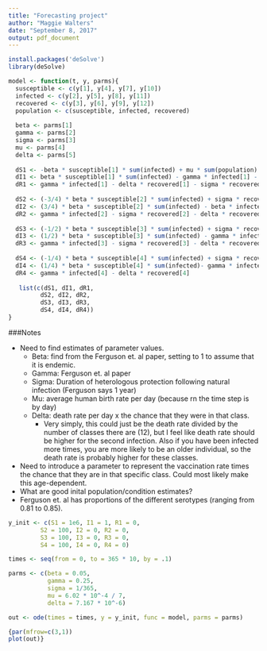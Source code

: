 ```yaml
---
title: "Forecasting project"
author: "Maggie Walters"
date: "September 8, 2017"
output: pdf_document
---
```


```r
install.packages('deSolve')
library(deSolve)


```

```r
model <- function(t, y, parms){
  susceptible <- c(y[1], y[4], y[7], y[10])
  infected <- c(y[2], y[5], y[8], y[11])
  recovered <- c(y[3], y[6], y[9], y[12])
  population <- c(susceptible, infected, recovered)
  
  beta <- parms[1]
  gamma <- parms[2]
  sigma <- parms[3]
  mu <- parms[4]
  delta <- parms[5]
  
  dS1 <- -beta * susceptible[1] * sum(infected) + mu * sum(population) - delta * susceptible[1]
  dI1 <- beta * susceptible[1] * sum(infected) - gamma * infected[1] - delta * infected[1]
  dR1 <- gamma * infected[1] - delta * recovered[1] - sigma * recovered[1]
  
  dS2 <- (-3/4) * beta * susceptible[2] * sum(infected) + sigma * recovered[1] - delta * susceptible[2]
  dI2 <- (3/4) * beta * susceptible[2] * sum(infected) - beta * infected[2] - delta * infected[2]
  dR2 <- gamma * infected[2] - sigma * recovered[2] - delta * recovered[2]
  
  dS3 <- (-1/2) * beta * susceptible[3] * sum(infected) + sigma * recovered[2] - delta * susceptible[3]
  dI3 <- (1/2) * beta * susceptible[3] * sum(infected) - gamma * infected[3] - delta * infected[3]
  dR3 <- gamma * infected[3] - sigma * recovered[3] - delta * recovered[3]
  
  dS4 <- (-1/4) * beta * susceptible[4] * sum(infected) + sigma * recovered[3] - delta * susceptible[4]
  dI4 <- (1/4) * beta * susceptible[4] * sum(infected)- gamma * infected[4] - delta * infected[4]
  dR4 <- gamma * infected[4] - delta * recovered[4]
 
   list(c(dS1, dI1, dR1,
         dS2, dI2, dR2,
         dS3, dI3, dR3,
         dS4, dI4, dR4))
}

```

###Notes

* Need to find estimates of parameter values. 
    * Beta: find from the Ferguson et. al paper, setting to 1 to assume that it is endemic. 
    * Gamma: Ferguson et. al paper
    * Sigma: Duration of heterologous protection following natural infection (Ferguson says 1 year)
    * Mu: average human birth rate per day (because rn the time step is by day)
    * Delta: death rate per day x the chance that they were in that class. 
        * Very simply, this could just be the death rate divided by the number of classes there are (12), but I feel like death rate should be higher for the second infection. Also if you have been infected more times, you are more likely to be an older individual, so the death rate is probably higher for these classes. 
* Need to introduce a parameter to represent the vaccination rate times the chance that they are in that specific class. Could most likely make this age-dependent. 
* What are good inital population/condition estimates? 
* Ferguson et. al has proportions of the different serotypes (ranging from 0.81 to 0.85).

```r
y_init <- c(S1 = 1e6, I1 = 1, R1 = 0,
         S2 = 100, I2 = 0, R2 = 0,
         S3 = 100, I3 = 0, R3 = 0,
         S4 = 100, I4 = 0, R4 = 0)

times <- seq(from = 0, to = 365 * 10, by = .1)

parms <- c(beta = 0.05,
           gamma = 0.25,
           sigma = 1/365,
           mu = 6.02 * 10^-4 / 7,
           delta = 7.167 * 10^-6)
```

```r
out <- ode(times = times, y = y_init, func = model, parms = parms)
```

```r
{par(mfrow=c(3,1))
plot(out)}

```

